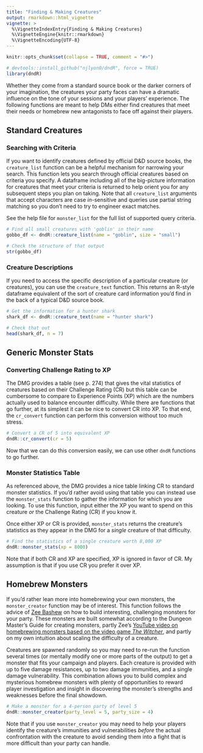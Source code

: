 ```yaml
---
title: "Finding & Making Creatures"
output: rmarkdown::html_vignette
vignette: >
  %\VignetteIndexEntry{Finding & Making Creatures}
  %\VignetteEngine{knitr::rmarkdown}
  %\VignetteEncoding{UTF-8}
---
```


```r
knitr::opts_chunk$set(collapse = TRUE, comment = "#>")
```

```r
# devtools::install_github("njlyon0/dndR", force = TRUE)
library(dndR)
```

Whether they come from a standard source book or the darker corners of your imagination, the creatures your party faces can have a dramatic influence on the tone of your sessions and your players' experience. The following functions are meant to help DMs either find creatures that meet their needs or homebrew new antagonists to face off against their players.

## Standard Creatures

### Searching with Criteria

If you want to identify creatures defined by official D&D source books, the `creature_list` function can be a helpful mechanism for narrowing your search. This function lets you search through official creatures based on criteria you specify. A dataframe including all of the big-picture information for creatures that meet your criteria is returned to help orient you for any subsequent steps you plan on taking. Note that all `creature_list` arguments that accept characters are case _in_-sensitive and queries use partial string matching so you don't need to try to engineer exact matches.

See the help file for `monster_list` for the full list of supported query criteria.

```r
# Find all small creatures with 'goblin' in their name
gobbo_df <- dndR::creature_list(name = "goblin", size = "small")

# Check the structure of that output
str(gobbo_df)
```

### Creature Descriptions

If you need to access the specific description of a particular creature (or creatures), you can use the `creature_text` function. This returns an R-style dataframe equivalent of the sort of creature card information you'd find in the back of a typical D&D source book.

```r
# Get the information for a hunter shark
shark_df <- dndR::creature_text(name = "hunter shark")

# Check that out
head(shark_df, n = 7)
```

## Generic Monster Stats

### Converting Challenge Rating to XP

The DMG provides a table (see p. 274) that gives the vital statistics of creatures based on their Challenge Rating (CR) but this table can be cumbersome to compare to Experience Points (XP) which are the numbers actually used to balance encounter difficulty. While there are functions that go further, at its simplest it can be nice to convert CR into XP. To that end, the `cr_convert` function can perform this conversion without too much stress.

```r
# Convert a CR of 5 into equivalent XP
dndR::cr_convert(cr = 5)
```

Now that we can do this conversion easily, we can use other `dndR` functions to go further.

### Monster Statistics Table

As referenced above, the DMG provides a nice table linking CR to standard monster statistics. If you'd rather avoid using that table you can instead use the `monster_stats` function to gather the information for which you are looking. To use this function, input either the XP you want to spend on this creature *or* the Challenge Rating (CR) if you know it.

Once either XP or CR is provided, `monster_stats` returns the creature's statistics as they appear in the DMG for a *single* creature of that difficulty.

```r
# Find the statistics of a single creature worth 8,000 XP
dndR::monster_stats(xp = 8000)
```

Note that if both CR and XP are specified, XP is ignored in favor of CR. My assumption is that if you use CR you prefer it over XP.

## Homebrew Monsters

If you'd rather lean more into homebrewing your own monsters, the `monster_creator` function may be of interest. This function follows the advice of [Zee Bashew](https://twitter.com/Zeebashew) on how to build interesting, challenging monsters for your party. These monsters are built somewhat according to the Dungeon Master's Guide for creating monsters, partly Zee's [YouTube video on homebrewing monsters based on the video game *The Witcher*](https://www.youtube.com/watch?v=GhjkPv4qo5w), and partly on my own intuition about scaling the difficulty of a creature.

Creatures are spawned randomly so you may need to re-run the function several times (or mentally modify one or more parts of the output) to get a monster that fits your campaign and players. Each creature is provided with up to five damage resistances, up to two damage immunities, and a single damage vulnerability. This combination allows you to build complex and mysterious homebrew monsters with plenty of opportunities to reward player investigation and insight in discovering the monster's strengths and weaknesses before the final showdown.

```r
# Make a monster for a 4-person party of level 5
dndR::monster_creator(party_level = 5, party_size = 4)
```

Note that if you use `monster_creator` you may need to help your players identify the creature's immunities and vulnerabilities *before* the actual confrontation with the creature to avoid sending them into a fight that is more difficult than your party can handle.
